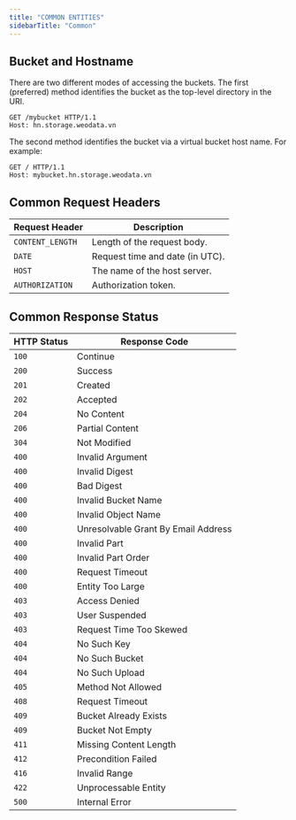 ```yaml
---
title: "COMMON ENTITIES"
sidebarTitle: "Common"
---
```


## Bucket and Hostname

There are two different modes of accessing the buckets. The first (preferred) method identifies the bucket as the top-level directory in the URI.

```
GET /mybucket HTTP/1.1
Host: hn.storage.weodata.vn
```

The second method identifies the bucket via a virtual bucket host name. For example:

```
GET / HTTP/1.1
Host: mybucket.hn.storage.weodata.vn
```

## Common Request Headers

| Request Header | Description                        |
|-----------------|------------------------------------|
| `CONTENT_LENGTH`  | Length of the request body.         |
| `DATE`            | Request time and date (in UTC).    |
| `HOST`            | The name of the host server.        |
| `AUTHORIZATION`   | Authorization token.               |

## Common Response Status

| HTTP Status | Response Code |
|-------------|---------------|
| `100`         | Continue      |
| `200`         | Success       |
| `201`         | Created       |
| `202`         | Accepted      |
| `204`         | No Content    |
| `206`         | Partial Content|
| `304`         | Not Modified  |
| `400`         | Invalid Argument|
| `400`         | Invalid Digest|
| `400`         | Bad Digest     |
| `400`         | Invalid Bucket Name|
| `400`         | Invalid Object Name|
| `400`         | Unresolvable Grant By Email Address|
| `400`         | Invalid Part   |
| `400`         | Invalid Part Order|
| `400`         | Request Timeout|
| `400`         | Entity Too Large|
| `403`         | Access Denied  |
| `403`         | User Suspended |
| `403`         | Request Time Too Skewed|
| `404`         | No Such Key    |
| `404`         | No Such Bucket |
| `404`         | No Such Upload |
| `405`         | Method Not Allowed|
| `408`         | Request Timeout|
| `409`         | Bucket Already Exists|
| `409`         | Bucket Not Empty|
| `411`         | Missing Content Length|
| `412`         | Precondition Failed|
| `416`         | Invalid Range  |
| `422`         | Unprocessable Entity|
| `500`         | Internal Error |
